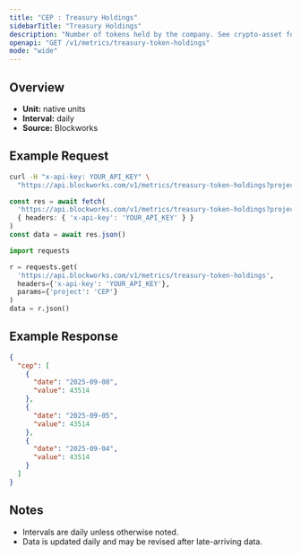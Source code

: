 ```yaml
---
title: "CEP : Treasury Holdings"
sidebarTitle: "Treasury Holdings"
description: "Number of tokens held by the company. See crypto-asset for asset indicator"
openapi: "GET /v1/metrics/treasury-token-holdings"
mode: "wide"
---
```


## Overview

- **Unit:** native units
- **Interval:** daily
- **Source:** Blockworks

## Example Request

<CodeGroup>

```bash cURL
curl -H "x-api-key: YOUR_API_KEY" \
  "https://api.blockworks.com/v1/metrics/treasury-token-holdings?project=CEP"
```

```typescript TypeScript
const res = await fetch(
  'https://api.blockworks.com/v1/metrics/treasury-token-holdings?project=CEP',
  { headers: { 'x-api-key': 'YOUR_API_KEY' } }
)
const data = await res.json()
```

```python Python
import requests

r = requests.get(
  'https://api.blockworks.com/v1/metrics/treasury-token-holdings',
  headers={'x-api-key': 'YOUR_API_KEY'},
  params={'project': 'CEP'}
)
data = r.json()
```

</CodeGroup>

## Example Response

```json
{
  "cep": [
    {
      "date": "2025-09-08",
      "value": 43514
    },
    {
      "date": "2025-09-05",
      "value": 43514
    },
    {
      "date": "2025-09-04",
      "value": 43514
    }
  ]
}
```

## Notes
- Intervals are daily unless otherwise noted.
- Data is updated daily and may be revised after late-arriving data.
